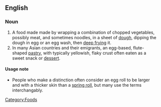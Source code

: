 ==English==

===Noun===
{{en-noun}}
{{wikipedia}}

#A food made made by wrapping a combination of chopped vegetables, possibly meat, and sometimes noodles, in a sheet of [[dough]], dipping the dough in egg or an egg wash, then [[deep frying]] it.
#In many Asian countries and their emigrants, an egg-based, flute-shaped [[pastry]], with typically yellowish, flaky crust often eaten as a sweet snack or [[dessert]].

====Usage note====
*People who make a distinction often consider an egg roll to be larger and with a thicker skin than a [[spring roll]], but many use the terms interchangably.


[[Category:Foods]]